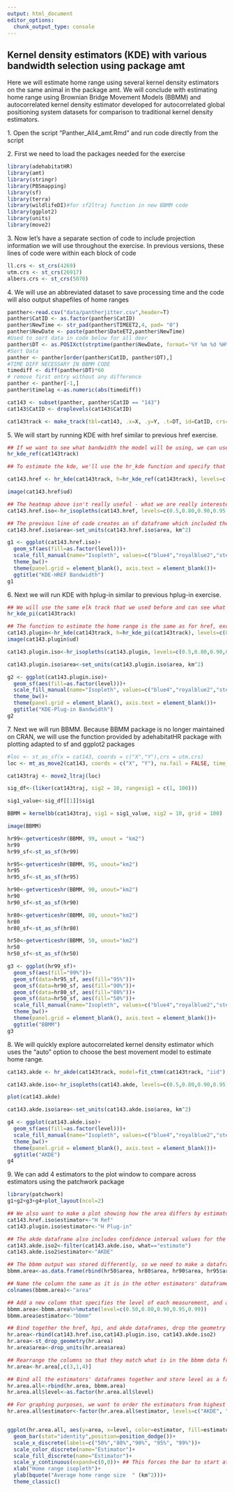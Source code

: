 ---
output: html_document
editor_options: 
  chunk_output_type: console
---

## Kernel density estimators (KDE) with various bandwidth selection using package amt

Here we will estimate home range using several kernel density estimators on the same animal in the package amt. We will conclude with estimating home range using Brownian Bridge Movement Models (BBMM) and autocorrelated kernel density estimator developed for autocorrelated global positioning system datasets for comparison to traditional kernel density estimators.

1\. Open the script "Panther_All4_amt.Rmd" and run code directly from the script

2\. First we need to load the packages needed for the exercise

```{r warning=FALSE, message=FALSE}
library(adehabitatHR)
library(amt)
library(stringr)
library(PBSmapping)
library(sf)
library(terra)
library(wildlifeDI)#for sf2ltraj function in new BBMM code
library(ggplot2)
library(units)
library(move2)
```

3\. Now let's have a separate section of code to include projection information we will use throughout the exercise. In previous versions, these lines of code were within each block of code

```{r warning=FALSE, message=FALSE}
ll.crs <- st_crs(4269)
utm.crs <- st_crs(26917)
albers.crs <- st_crs(5070)
```

4\. We will use an abbreviated dataset to save processing time and the code will also output shapefiles of home ranges

```{r}
panther<-read.csv("data/pantherjitter.csv",header=T)
panther$CatID <- as.factor(panther$CatID)
panther$NewTime <- str_pad(panther$TIMEET2,4, pad= "0")
panther$NewDate <- paste(panther$DateET2,panther$NewTime)
#Used to sort data in code below for all deer
panther$DT <- as.POSIXct(strptime(panther$NewDate, format='%Y %m %d %H%M'))
#Sort Data
panther <- panther[order(panther$CatID, panther$DT),]
#TIME DIFF NECESSARY IN BBMM CODE
timediff <- diff(panther$DT)*60
# remove first entry without any difference 
panther <- panther[-1,] 
panther$timelag <-as.numeric(abs(timediff))

cat143 <- subset(panther, panther$CatID == "143")
cat143$CatID <- droplevels(cat143$CatID)

cat143track <- make_track(tbl=cat143, .x=X, .y=Y, .t=DT, id=CatID, crs=26917)

```

5\. We will start by running KDE with href similar to previous href exercise.

```{r warning=FALSE, message=FALSE}
## If we want to see what bandwidth the model will be using, we can use the following
hr_kde_ref(cat143track)

## To estimate the kde, we'll use the hr_kde function and specify that h is the reference bandwidth (h=hr_kde_ref). For this exercise, we are going to calculate 50%, 80%, 90%, 95% and 99% home ranges, so we'll specify those using the levels argument (although you can calculate any level of home range)

cat143.href <- hr_kde(cat143track, h=hr_kde_ref(cat143track), levels=c(0.5,0.80,0.90,0.95,0.99))

image(cat143.href$ud)

## The heatmap above isn't really useful - what we are really interested in are the home range isopleths (i.e. the boundaries of our different home range percentages) and the sizes of those boundaries.
cat143.href.iso<-hr_isopleths(cat143.href, levels=c(0.5,0.80,0.90,0.95,0.99))

## The previous line of code creates an sf dataframe which included the level, the area estimate, and the geometry (to be used for plotting). The default area measurement is m^2, but we are going to change it to km2 to make it easier to interpret
cat143.href.iso$area<-set_units(cat143.href.iso$area, km^2)

g1 <- ggplot(cat143.href.iso)+
  geom_sf(aes(fill=as.factor(level)))+
  scale_fill_manual(name="Isopleth", values=c("blue4","royalblue2","steelblue2", "turquoise2","yellow1"), labels=c("50%", "80", "90", "95%", "99%"))+ ## This addes a legend title, changes the colors of the isopleths and changes the labels
  theme_bw()+
  theme(panel.grid = element_blank(), axis.text = element_blank())+
  ggtitle("KDE-HREF Bandwidth")
g1
```

6\. Next we will run KDE with hplug-in similar to previous hplug-in exercise.

```{r  warning=FALSE, message=FALSE}
## We will use the same elk track that we used before and can see what h values are estimated with the plug-in approach
hr_kde_pi(cat143track)

## The function to estimate the home range is the same as for href, except we change the h argument to hr_kde_pi().
cat143.plugin<-hr_kde(cat143track, h=hr_kde_pi(cat143track), levels=c(0.5,0.80,0.90,0.95,0.99))
image(cat143.plugin$ud)

cat143.plugin.iso<-hr_isopleths(cat143.plugin, levels=c(0.5,0.80,0.90,0.95,0.99))

cat143.plugin.iso$area<-set_units(cat143.plugin.iso$area, km^2)

g2 <- ggplot(cat143.plugin.iso)+
  geom_sf(aes(fill=as.factor(level)))+
  scale_fill_manual(name="Isopleth", values=c("blue4","royalblue2","steelblue2", "turquoise2","yellow1"), labels=c("50%", "80", "90", "95%", "99%"))+ ## This addes a legend title, changes the colors of the isopleths and changes the labels
  theme_bw()+
  theme(panel.grid = element_blank(), axis.text = element_blank())+
  ggtitle("KDE-Plug-in Bandwidth")
g2
```

7\. Next we will run BBMM. Because BBMM package is no longer maintained on CRAN, we will use the function provided by adehabitatHR package with plotting adapted to sf and ggplot2 packages

```{r}
#loc <- st_as_sf(x = cat143, coords = c("X","Y"),crs = utm.crs)
loc <- mt_as_move2(cat143, coords = c("X", "Y"), na.fail = FALSE, time_column = "DT", track_id_column = "CatID",crs = utm.crs)

cat143traj <- move2_ltraj(loc)

sig_df<-(liker(cat143traj, sig2 = 10, rangesig1 = c(1, 100)))

sig1_value<-sig_df[[1]]$sig1

BBMM = kernelbb(cat143traj, sig1 = sig1_value, sig2 = 10, grid = 100)

image(BBMM)

hr99<-getverticeshr(BBMM, 99, unout = "km2")
hr99
hr99_sf<-st_as_sf(hr99)

hr95<-getverticeshr(BBMM, 95, unout="km2")
hr95
hr95_sf<-st_as_sf(hr95)

hr90<-getverticeshr(BBMM, 90, unout="km2")
hr90
hr90_sf<-st_as_sf(hr90)

hr80<-getverticeshr(BBMM, 80, unout="km2")
hr80
hr80_sf<-st_as_sf(hr80)

hr50<-getverticeshr(BBMM, 50, unout="km2")
hr50
hr50_sf<-st_as_sf(hr50)

g3 <- ggplot(hr99_sf)+
  geom_sf(aes(fill="99%"))+
  geom_sf(data=hr95_sf, aes(fill="95%"))+ 
  geom_sf(data=hr90_sf, aes(fill="90%"))+
  geom_sf(data=hr80_sf, aes(fill="80%"))+
  geom_sf(data=hr50_sf, aes(fill="50%"))+
  scale_fill_manual(name="Isopleth", values=c("blue4","royalblue2","steelblue2", "turquoise2","yellow1"))+
  theme_bw()+
  theme(panel.grid = element_blank(), axis.text = element_blank())+
  ggtitle("BBMM")
g3
```

8. We will quickly explore autocorrelated kernel density estimator which uses the "auto" option to choose the best movement model to estimate home range.

```{r}
cat143.akde <- hr_akde(cat143track, model=fit_ctmm(cat143track, "iid"), levels=c(0.5,0.80,0.90,0.95,0.99))

cat143.akde.iso<-hr_isopleths(cat143.akde, levels=c(0.5,0.80,0.90,0.95,0.99))

plot(cat143.akde)

cat143.akde.iso$area<-set_units(cat143.akde.iso$area, km^2)

g4 <- ggplot(cat143.akde.iso)+
  geom_sf(aes(fill=as.factor(level)))+
  scale_fill_manual(name="Isopleth", values=c("blue4","royalblue2","steelblue2", "turquoise2","yellow1"), labels=c("50%", "80", "90", "95%", "99%"))+ ## This addes a legend title, changes the colors of the isopleths and changes the labels
  theme_bw()+
  theme(panel.grid = element_blank(), axis.text = element_blank())+
  ggtitle("AKDE")
g4
```

9. We can add 4 estimators to the plot window to compare across estimators using the patchwork package

```{r}
library(patchwork)
g1+g2+g3+g4+plot_layout(ncol=2)
```

```{r}
## We also want to make a plot showing how the area differs by estimator. We'll first add labels to the href and hpi dataframes
cat143.href.iso$estimator<-"H Ref"
cat143.plugin.iso$estimator<-"H Plug-in"

## The akde dataframe also includes confidence interval values for the area estimates. We aren't going to include those for this plot, so we will filter out only the estimate values, and also add a label column
cat143.akde.iso2<-filter(cat143.akde.iso, what=="estimate")
cat143.akde.iso2$estimator<-"AKDE"

## The bbmm output was stored differently, so we need to make a dataframe that matches we we have for the other estimators. We'll first use the rbind function to store the area associated with the 3 area measurements
bbmm.area<-as.data.frame(rbind(hr50$area, hr80$area, hr90$area, hr95$area, hr99$area))

## Name the column the same as it is in the other estimators' dataframes ("area")
colnames(bbmm.area)<-"area"

## Add a new column that specifies the level of each measurement, and a label column 
bbmm.area<-bbmm.area%>%mutate(level=c(0.50,0.80,0.90,0.95,0.99))
bbmm.area$estimator<-"bbmm"

## Bind together the href, hpi, and akde dataframes, drop the geometry and units from the resulting dataframe
hr.area<-rbind(cat143.href.iso,cat143.plugin.iso, cat143.akde.iso2)
hr.area<-st_drop_geometry(hr.area)
hr.area$area<-drop_units(hr.area$area)

## Rearrange the columns so that they match what is in the bbmm data frame(area, level, estimator)
hr.area<-hr.area[,c(3,1,4)]

## Bind all the estimators' dataframes together and store level as a factor
hr.area.all<-rbind(hr.area, bbmm.area)
hr.area.all$level<-as.factor(hr.area.all$level)

## For graphing purposes, we want to order the estimators from highest estimate to lowest estimate. There are better ways to do this, but for the sake of time we are going to look at the values and manually re-order them
hr.area.all$estimator<-factor(hr.area.all$estimator, levels=c("AKDE", "H Ref", "bbmm", "H Plug-in"))


ggplot(hr.area.all, aes(y=area, x=level, color=estimator, fill=estimator))+
  geom_bar(stat="identity",position=position_dodge())+
  scale_x_discrete(labels=c("50%","80%","90%", "95%", "99%"))+
  scale_color_discrete(name="Estimator")+
  scale_fill_discrete(name="Estimator")+
  scale_y_continuous(expand=c(0,0))+ ## This forces the bar to start at 0. ggplot normally has a space before 0 which I find annoying
  xlab("Home range isopleth")+
  ylab(bquote("Average home range size  " (km^2)))+
  theme_classic()
```

